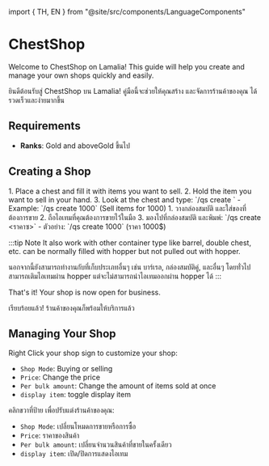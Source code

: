﻿import { TH, EN } from "@site/src/components/LanguageComponents"

# ChestShop

<EN>Welcome to ChestShop on Lamalia! This guide will help you create and manage your own shops quickly and easily.</EN>
<TH>ยินดีต้อนรับสู่ ChestShop บน Lamalia! คู่มือนี้จะช่วยให้คุณสร้าง และจัดการร้านค้าของคุณ ได้รวดเร็วและง่ายมากขึ้น</TH>

## Requirements

- **Ranks**: <EN>Gold and above</EN><TH>Gold ขึ้นไป</TH>

## Creating a Shop
<EN>
1. Place a chest and fill it with items you want to sell.
2. Hold the item you want to sell in your hand.
3. Look at the chest and type: `/qs create <price>`
   - Example: `/qs create 1000` (Sell items for 1000)
</EN>
<TH>
1. วางกล่องสมบัติ และใส่ของที่ต้องการขาย
2. ถือไอเทมที่คุณต้องการขายไว้ในมือ
3. มองไปที่กล่องสมบัติ และพิมพ์: `/qs create <ราคาซ>`
   - ตัวอย่าง: `/qs create 1000` (ราคา 1000$)
</TH>

:::tip Note
<EN>It also work with other container type like barrel, double chest, etc.
can be normally filled with hopper but not pulled out with hopper.</EN>
<TH>นอกจากนี้ยังสามารถทำงานกับที่เก็บประเภทอื่นๆ เช่น บาร์เรล, กล่องสมบัติคู่, และอื่นๆ
โดยทั่วไปสามารถเติมไอเทมผ่าน hopper แต่จะไม่สามารถนำไอเทมออกผ่าน hopper ได้</TH>
:::

<EN>That's it! Your shop is now open for business.</EN>
<TH>เรียบร้อยแล้ว! ร้านค้าของคุณก็พร้อมให้บริการแล้ว</TH>

## Managing Your Shop
<EN>
Right Click your shop sign to customize your shop:

- `Shop Mode`: Buying or selling
- `Price`: Change the price
- `Per bulk amount`: Change the amount of items sold at once
- `display item`: toggle display item
</EN>
<TH>
คลิกขวาที่ป้าย เพื่อปรับแต่งร้านค้าของคุณ:

- `Shop Mode`: เปลี่ยนโหมดการขายหรือการซื้อ
- `Price`: ราคาของสินค้า
- `Per bulk amount`: เปลี่ยนจำนวนสินค้าที่ขายในครั้งเดียว
- `display item`: เปิด/ปิดการแสดงไอเทม
</TH>